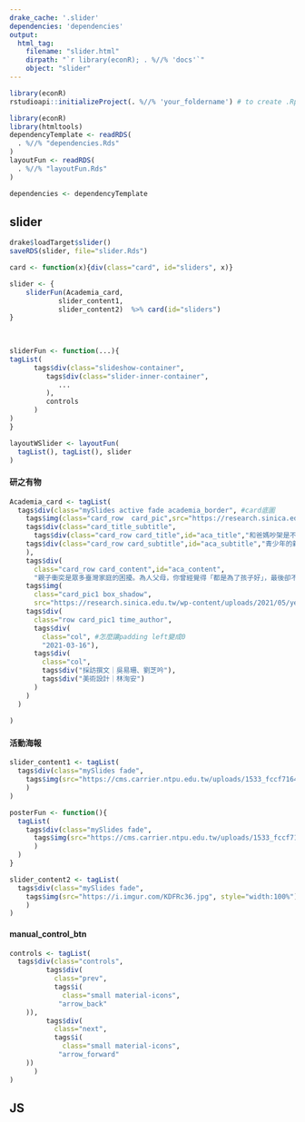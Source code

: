 ```yaml
---
drake_cache: '.slider'
dependencies: 'dependencies'
output:
  html_tag:
    filename: "slider.html"
    dirpath: "`r library(econR); . %//% 'docs'`"
    object: "slider"
---
```


```r
library(econR)
rstudioapi::initializeProject(. %//% 'your_foldername') # to create .Rproj
```


```r
library(econR)
library(htmltools)
dependencyTemplate <- readRDS(
  . %//% "dependencies.Rds"
)
layoutFun <- readRDS(
  . %//% "layoutFun.Rds"
)
```


```r
dependencies <- dependencyTemplate
```

## slider

```r
drake$loadTarget$slider()
saveRDS(slider, file="slider.Rds")
```

```r
card <- function(x){div(class="card", id="sliders", x)}
```


```r
slider <- {
    sliderFun(Academia_card,
            slider_content1,
            slider_content2)  %>% card(id="sliders")
}
  
  
```

```r
sliderFun <- function(...){
tagList(
      tags$div(class="slideshow-container",  
         tags$div(class="slider-inner-container", 
            ...
         ),
         controls
      )
)
} 

```

```r
layoutWSlider <- layoutFun(
  tagList(), tagList(), slider
)
```

#### 研之有物
```r
Academia_card <- tagList(
  tags$div(class="mySlides active fade academia_border", #card底圖
    tags$img(class="card_row  card_pic",src="https://research.sinica.edu.tw/wp-content/uploads/2020/11/logo.png"), #研之有物 logo
    tags$div(class="card_title_subtitle",
      tags$div(class="card_row card_title",id="aca_title","和爸媽吵架是不孝嗎？心理學家剖析青少年親子衝突的內心小劇場"),
    tags$div(class="card_row card_subtitle",id="aca_subtitle","青少年的親子衝突研究")
    ),
    tags$div(
      class="card_row card_content",id="aca_content",
      "親子衝突是眾多臺灣家庭的困擾。為人父母，你曾經覺得「都是為了孩子好」，最後卻不歡而散嗎？身為青少年，又是否會因為害怕「不孝」的壓力，與爸媽爭執時選擇消極逃避，從未好好訴說自己的想法..."),
    tags$img(
      class="card_pic1 box_shadow",
      src="https://research.sinica.edu.tw/wp-content/uploads/2021/05/yeh-kuang-hui-01.jpeg"),
    tags$div( 
      class="row card_pic1 time_author",
      tags$div(
        class="col", #怎麼讓padding left變成0
        "2021-03-16"),
      tags$div(
        class="col",
        tags$div("採訪撰文｜吳易珊、劉芝吟"),
        tags$div("美術設計｜林洵安")
      )
    )
  )
  
)
```

#### 活動海報
```r

slider_content1 <- tagList(
  tags$div(class="mySlides fade", 
    tags$img(src="https://cms.carrier.ntpu.edu.tw/uploads/1533_fccf71649d.jpeg", style="width:100%"),
    )
)

```

```r

posterFun <- function(){
  tagList(
    tags$div(class="mySlides fade", 
      tags$img(src="https://cms.carrier.ntpu.edu.tw/uploads/1533_fccf71649d.jpeg", style="width:100%"),
      )
  )
}
```

```r

slider_content2 <- tagList(
  tags$div(class="mySlides fade", 
    tags$img(src="https://i.imgur.com/KDFRc36.jpg", style="width:100%"),
    )
)

```

#### manual_control_btn
```r
controls <- tagList(
  tags$div(class="controls", 
         tags$div(
           class="prev", 
           tags$i(
             class="small material-icons",
            "arrow_back"
    )),
         tags$div(
           class="next", 
           tags$i(
             class="small material-icons",
            "arrow_forward"
    ))
      )
)

```



## JS


<!--JS end-->
